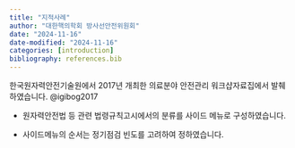 ```yaml
---
title: "지적사례"
author: "대한핵의학회 방사선안전위원회"
date: "2024-11-16"
date-modified: "2024-11-16"
categories: [introduction]
bibliography: references.bib
---
```


한국원자력안전기술원에서 2017년 개최한 의료분야 안전관리 워크샵자료집에서 발췌하였습니다. @igibog2017

-   원자력안전법 등 관련 법령규칙고시에서의 분류를 사이드 메뉴로 구성하였습니다.

-   사이드메뉴의 순서는 정기점검 빈도를 고려하여 정하였습니다.
